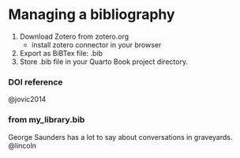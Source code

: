 # Managing a bibliography

1.  Download Zotero from zotero.org
    -   install zotero connector in your browser
2.  Export as BiBTex file: .bib
3.  Store .bib file in your Quarto Book project directory.

### DOI reference

@jovic2014

### from my_library.bib

George Saunders has a lot to say about conversations in graveyards. @lincoln
